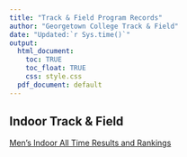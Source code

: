 ```yaml
---
title: "Track & Field Program Records"
author: "Georgetown College Track & Field"
date: "Updated:`r Sys.time()`"
output:
  html_document:
    toc: TRUE
    toc_float: TRUE
    css: style.css
  pdf_document: default
---
```


## Indoor Track & Field

<a href="MensIndoorTFAllTimeResults.html" title="Men's Indoor">Men's Indoor All Time Results and Rankings</a>
